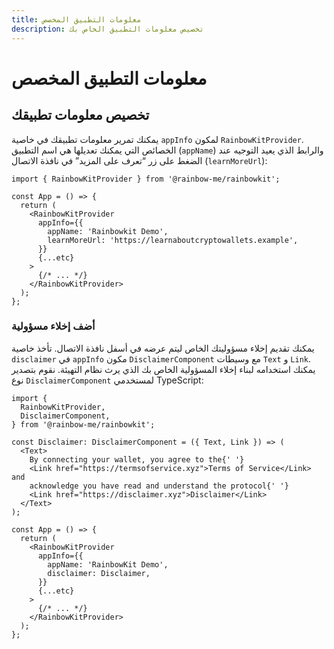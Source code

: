 ```yaml
---
title: معلومات التطبيق المخصص
description: تخصيص معلومات التطبيق الخاص بك
---
```


# معلومات التطبيق المخصص

## تخصيص معلومات تطبيقك

يمكنك تمرير معلومات تطبيقك في خاصية `appInfo` لمكون `RainbowKitProvider`. الخصائص التي يمكنك تعديلها هي اسم التطبيق (`appName`) والرابط الذي يعيد التوجيه عند الضغط على زر “تعرف على المزيد” في نافذة الاتصال (`learnMoreUrl`):

```tsx
import { RainbowKitProvider } from '@rainbow-me/rainbowkit';

const App = () => {
  return (
    <RainbowKitProvider
      appInfo={{
        appName: 'Rainbowkit Demo',
        learnMoreUrl: 'https://learnaboutcryptowallets.example',
      }}
      {...etc}
    >
      {/* ... */}
    </RainbowKitProvider>
  );
};
```

### أضف إخلاء مسؤولية

يمكنك تقديم إخلاء مسؤوليتك الخاص ليتم عرضه في أسفل نافذة الاتصال. تأخذ خاصية `disclaimer` في `appInfo` مكون `DisclaimerComponent` مع وسيطات `Text` و `Link`. يمكنك استخدامه لبناء إخلاء المسؤولية الخاص بك الذي يرث نظام التهيئة. نقوم بتصدير نوع `DisclaimerComponent` لمستخدمي TypeScript:

```tsx
import {
  RainbowKitProvider,
  DisclaimerComponent,
} from '@rainbow-me/rainbowkit';

const Disclaimer: DisclaimerComponent = ({ Text, Link }) => (
  <Text>
    By connecting your wallet, you agree to the{' '}
    <Link href="https://termsofservice.xyz">Terms of Service</Link> and
    acknowledge you have read and understand the protocol{' '}
    <Link href="https://disclaimer.xyz">Disclaimer</Link>
  </Text>
);

const App = () => {
  return (
    <RainbowKitProvider
      appInfo={{
        appName: 'RainbowKit Demo',
        disclaimer: Disclaimer,
      }}
      {...etc}
    >
      {/* ... */}
    </RainbowKitProvider>
  );
};
```
